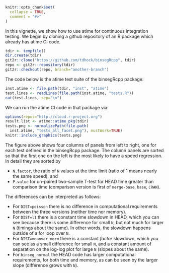 <!--
%\VignetteEngine{knitr::knitr}
%\VignetteIndexEntry{Continuous integration testing}
-->

```r
knitr::opts_chunk$set(
  collapse = TRUE,
  comment = "#>"
)
```

In this vignette, we show how to use atime for continuous integration
testing. We begin by cloning a github repository of an R package which
already has atime CI code.

```r
tdir <- tempfile()
dir.create(tdir)
git2r::clone("https://github.com/tdhock/binsegRcpp", tdir)
repo <- git2r::repository(tdir)
git2r::checkout(repo, branch="another-branch")
```

The code below is the atime test suite of the binsegRcpp package:

```r
inst.atime <- file.path(tdir, "inst", "atime")
test.lines <- readLines(file.path(inst.atime, "tests.R"))
cat(test.lines, sep="\n")
```

We can run the atime CI code in that package via:

```r
options(repos="http://cloud.r-project.org")
result.list <- atime::atime_pkg(tdir)
tests.png <- normalizePath(file.path(
  inst.atime, "tests_all_facet.png"), mustWork=TRUE)
knitr::include_graphics(tests.png)
```

The figure above shows four columns of panels from left to right, one
for each test defined in the binsegRcpp package. The column panels are
sorted so that the first one on the left is the most likely to have a
speed regression. In detail they are sorted by

* `N.factor`, the ratio of `N` values at the time limit (ratio of 1 means nearly the same speed), and
* `P.value` for un-paired two-sample T-test for HEAD time greater than comparison time (comparison version is first of `merge-base`, `base`, `CRAN`).

The differences can be interpreted as follows:

* For `DIST=poisson` there is no difference in computational
  requirements between the three versions (neither time nor memory).
* For `DIST=l1` there is a constant time slowdown in HEAD, which you
  can see because there is some difference for small `N`, but not much
  for larger `N` (timings about the same). In other words, the
  slowdown happens outside of a for loop over `N`.
* For `DIST=meanvar_norm` there is a constant *factor* slowdown, which
  you can see as a small difference for small `N`, and a constant
  amount of separation on the log-log plot for large `N` (slopes about
  the same).
* For `binseg_normal` the HEAD code has larger computational
  requirements, for both time and memory, as can be seen by the larger
  slope (difference grows with `N`).
